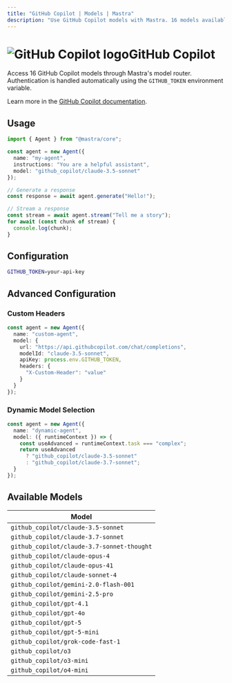 ```yaml
---
title: "GitHub Copilot | Models | Mastra"
description: "Use GitHub Copilot models with Mastra. 16 models available."
---
```


# <img src="https://models.dev/logos/github_copilot.svg" alt="GitHub Copilot logo" className="inline w-8 h-8 mr-2 align-middle dark:invert dark:brightness-0 dark:contrast-200" />GitHub Copilot

Access 16 GitHub Copilot models through Mastra's model router. Authentication is handled automatically using the `GITHUB_TOKEN` environment variable.

Learn more in the [GitHub Copilot documentation](https://docs.github.com/en/copilot).

## Usage

```typescript
import { Agent } from "@mastra/core";

const agent = new Agent({
  name: "my-agent",
  instructions: "You are a helpful assistant",
  model: "github_copilot/claude-3.5-sonnet"
});

// Generate a response
const response = await agent.generate("Hello!");

// Stream a response
const stream = await agent.stream("Tell me a story");
for await (const chunk of stream) {
  console.log(chunk);
}
```

## Configuration

```bash
GITHUB_TOKEN=your-api-key
```

## Advanced Configuration

### Custom Headers

```typescript
const agent = new Agent({
  name: "custom-agent",
  model: {
    url: "https://api.githubcopilot.com/chat/completions",
    modelId: "claude-3.5-sonnet",
    apiKey: process.env.GITHUB_TOKEN,
    headers: {
      "X-Custom-Header": "value"
    }
  }
});
```

### Dynamic Model Selection

```typescript
const agent = new Agent({
  name: "dynamic-agent",
  model: ({ runtimeContext }) => {
    const useAdvanced = runtimeContext.task === "complex";
    return useAdvanced 
      ? "github_copilot/claude-3.5-sonnet"
      : "github_copilot/claude-3.7-sonnet";
  }
});
```

## Available Models

| Model |
|-------|
| `github_copilot/claude-3.5-sonnet` |
| `github_copilot/claude-3.7-sonnet` |
| `github_copilot/claude-3.7-sonnet-thought` |
| `github_copilot/claude-opus-4` |
| `github_copilot/claude-opus-41` |
| `github_copilot/claude-sonnet-4` |
| `github_copilot/gemini-2.0-flash-001` |
| `github_copilot/gemini-2.5-pro` |
| `github_copilot/gpt-4.1` |
| `github_copilot/gpt-4o` |
| `github_copilot/gpt-5` |
| `github_copilot/gpt-5-mini` |
| `github_copilot/grok-code-fast-1` |
| `github_copilot/o3` |
| `github_copilot/o3-mini` |
| `github_copilot/o4-mini` |
